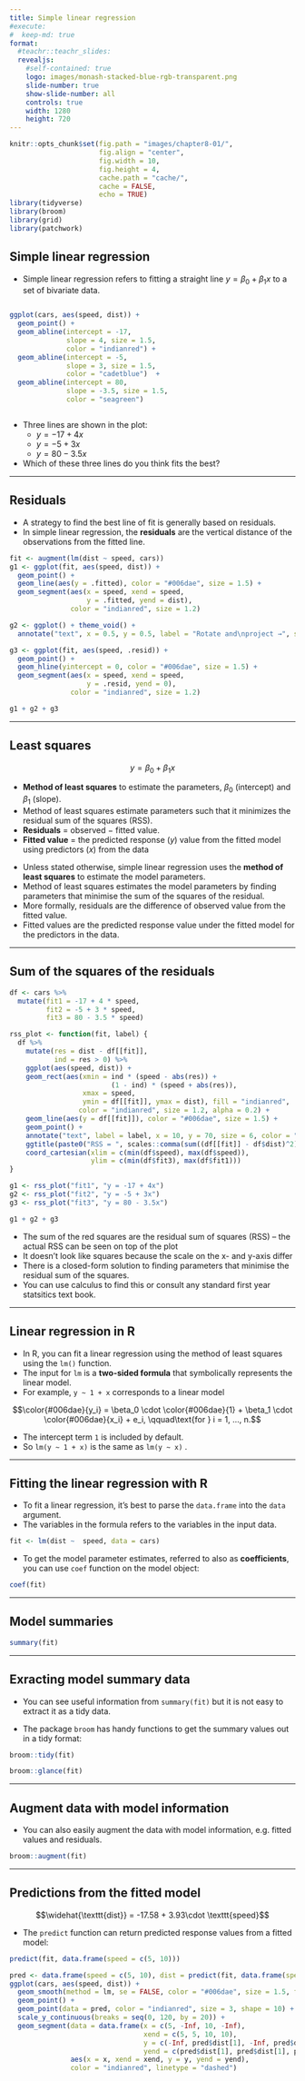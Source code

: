 ```yaml
---
title: Simple linear regression
#execute:
#  keep-md: true
format: 
  #teachr::teachr_slides:
  revealjs:
    #self-contained: true
    logo: images/monash-stacked-blue-rgb-transparent.png
    slide-number: true
    show-slide-number: all
    controls: true
    width: 1280
    height: 720
---
```


```r
knitr::opts_chunk$set(fig.path = "images/chapter8-01/",
                      fig.align = "center",
                      fig.width = 10, 
                      fig.height = 4,
                      cache.path = "cache/",
                      cache = FALSE,
                      echo = TRUE)
library(tidyverse)
library(broom)
library(grid)
library(patchwork)
```


## Simple linear regression

* Simple linear regression refers to fitting a straight line $y = \beta_0 + \beta_1 x$ to a set of bivariate data.

::: columns

::: {.column width="70%"}
```r
ggplot(cars, aes(speed, dist)) +
  geom_point() + 
  geom_abline(intercept = -17, 
              slope = 4, size = 1.5,
              color = "indianred") + 
  geom_abline(intercept = -5, 
              slope = 3, size = 1.5,
              color = "cadetblue")  + 
  geom_abline(intercept = 80, 
              slope = -3.5, size = 1.5,
              color = "seagreen")
```
:::

::: {.column width="30%"}

```r
```

:::

:::

<aside class="notes">

* Three lines are shown in the plot: 
  * $y = -17 + 4x$
  * $y = -5 + 3x$
  * $y = 80 - 3.5x$
* Which of these three lines do you think fits the best?

</aside>

---

## Residuals

* A strategy to find the best line of fit is generally based on residuals.
* In simple linear regression, the **residuals** are the vertical distance of the observations from the fitted line.

```r
fit <- augment(lm(dist ~ speed, cars))
g1 <- ggplot(fit, aes(speed, dist)) + 
  geom_point() + 
  geom_line(aes(y = .fitted), color = "#006dae", size = 1.5) +
  geom_segment(aes(x = speed, xend = speed,
                   y = .fitted, yend = dist), 
               color = "indianred", size = 1.2)

g2 <- ggplot() + theme_void() +
  annotate("text", x = 0.5, y = 0.5, label = "Rotate and\nproject →", size = 10)

g3 <- ggplot(fit, aes(speed, .resid)) + 
  geom_point() + 
  geom_hline(yintercept = 0, color = "#006dae", size = 1.5) +
  geom_segment(aes(x = speed, xend = speed,
                   y = .resid, yend = 0), 
               color = "indianred", size = 1.2)

g1 + g2 + g3
```



---

## Least squares

$$y = \beta_0 + \beta_1 x$$

* **Method of least squares** to estimate the parameters, $\beta_0$ (intercept) and $\beta_1$ (slope).
* Method of least squares estimate parameters such that it minimizes the residual sum of the squares (RSS).
* **Residuals** = observed $-$ fitted value.
* **Fitted value** = the predicted response $(y)$ value from the fitted model using predictors $(x)$ from the data

::: notes

* Unless stated otherwise, simple linear regression uses the **method of least squares** to estimate the model parameters.
* Method of least squares estimates the model parameters by finding parameters that minimise the sum of the squares of the residual.
* More formally, residuals are the difference of observed value from the fitted value.
* Fitted values are the predicted response value under the fitted model for the predictors in the data.

:::

---

## Sum of the squares of the residuals

```r
df <- cars %>% 
  mutate(fit1 = -17 + 4 * speed,
         fit2 = -5 + 3 * speed,
         fit3 = 80 - 3.5 * speed)

rss_plot <- function(fit, label) {
  df %>% 
    mutate(res = dist - df[[fit]],
           ind = res > 0) %>% 
    ggplot(aes(speed, dist)) +
    geom_rect(aes(xmin = ind * (speed - abs(res)) + 
                         (1 - ind) * (speed + abs(res)), 
                  xmax = speed,
                  ymin = df[[fit]], ymax = dist), fill = "indianred",
                 color = "indianred", size = 1.2, alpha = 0.2) +
    geom_line(aes(y = df[[fit]]), color = "#006dae", size = 1.5) +
    geom_point() + 
    annotate("text", label = label, x = 10, y = 70, size = 6, color = "#006dae", fontface = "bold") +
    ggtitle(paste0("RSS = ", scales::comma(sum((df[[fit]] - df$dist)^2)))) +
    coord_cartesian(xlim = c(min(df$speed), max(df$speed)),
                    ylim = c(min(df$fit3), max(df$fit1)))
}

g1 <- rss_plot("fit1", "y = -17 + 4x")
g2 <- rss_plot("fit2", "y = -5 + 3x")
g3 <- rss_plot("fit3", "y = 80 - 3.5x")

g1 + g2 + g3
```

::: notes

* The sum of the red squares are the residual sum of squares (RSS) -- the actual RSS can be seen on top of the plot
* It doesn't look like squares because the scale on the x- and y-axis differ
* There is a closed-form solution to finding parameters that minimise the residual sum of the squares. 
* You can use calculus to find this or consult any standard first year statsitics text book. 

:::

---

## Linear regression in R


* In R, you can fit a linear regression using the method of least squares using the `lm()` function.
* The input for `lm` is a **two-sided formula** that symbolically represents the linear model. 
* For example, `y ~ 1 + x` corresponds to a linear model 

$$\color{#006dae}{y_i} = \beta_0 \cdot \color{#006dae}{1} + \beta_1 \cdot \color{#006dae}{x_i} + e_i, \qquad\text{for } i = 1, ..., n.$$

* The intercept term `1` is included by default.
* So `lm(y ~ 1 + x)` is the same as `lm(y ~ x)` . 

---

## Fitting the linear regression with R

* To fit a linear regression, it's best to parse the `data.frame` into the `data` argument.
* The variables in the formula refers to the variables in the input data.

```r
fit <- lm(dist ~  speed, data = cars)
```

* To get the model parameter estimates, referred to also as **coefficients**, you can use `coef` function on the model object:

```r
coef(fit)
```

---

## Model summaries 

```r
summary(fit)
```

---

## Exracting model summary data

* You can see useful information from  `summary(fit)` but it is not easy to extract it as a tidy data. 

* The package `broom` has handy functions to get the summary values out in a tidy format:

```r
broom::tidy(fit)
```
```r
broom::glance(fit)
```

---

## Augment data with model information

* You can also easily augment the data with model information, e.g. fitted values and residuals.

```r
broom::augment(fit)
```

---

## Predictions from the fitted model


$$\widehat{\texttt{dist}} = -17.58 + 3.93\cdot \texttt{speed}$$


* The `predict` function can return predicted response values from a fitted model:

```r
predict(fit, data.frame(speed = c(5, 10)))
```

```r
pred <- data.frame(speed = c(5, 10), dist = predict(fit, data.frame(speed = c(5, 10))))
ggplot(cars, aes(speed, dist)) +
  geom_smooth(method = lm, se = FALSE, color = "#006dae", size = 1.5, formula = y ~ x) +
  geom_point() +
  geom_point(data = pred, color = "indianred", size = 3, shape = 10) +
  scale_y_continuous(breaks = seq(0, 120, by = 20)) +
  geom_segment(data = data.frame(x = c(5, -Inf, 10, -Inf),
                                 xend = c(5, 5, 10, 10),
                                 y = c(-Inf, pred$dist[1], -Inf, pred$dist[2]),
                                 yend = c(pred$dist[1], pred$dist[1], pred$dist[2], pred$dist[2])), 
               aes(x = x, xend = xend, y = y, yend = yend),
               color = "indianred", linetype = "dashed")
  
```

